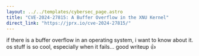 ```yaml
---
layout: ../../templates/cybersec_page.astro
title: "CVE-2024-27815: A Buffer Overflow in the XNU Kernel"
direct_link: "https://jprx.io/cve-2024-27815/"
---
```


if there is a buffer overflow in an operating system, i want to know about it. os stuff is so cool, especially when it fails... good writeup 👍